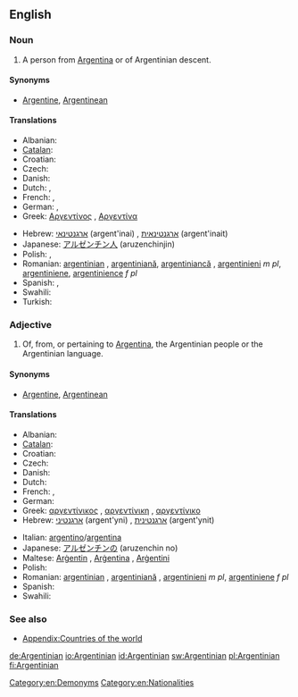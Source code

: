 ==English==

===Noun===
{{en-noun}}

# A person from [[Argentina]] or of Argentinian descent.

====Synonyms====
* [[Argentine]], [[Argentinean]]

====Translations====
{{trans-top|person from Argentina}}
* Albanian: {{t+|sq|argjentinas|xs=Albanian}}
* [[Catalan]]: {{t|ca|argentí|m}}
* Croatian: {{t|hr|Argentinac|m}}
* Czech: {{t-|cs|Argentinec|m}}
* Danish: {{t+|da|argentiner}}
* Dutch: {{t+|nl|Argentijn|m}}, {{t-|nl|Argentijnse|f}}
* French: {{t+|fr|Argentin|m}}, {{t+|fr|Argentine|f}}
* German: {{t+|de|Argentinier|m}}, {{t+|de|Argentinierin|f}}
* Greek: [[Αργεντίνος]] {{m}}, [[Αργεντίνα]] {{f}}
{{trans-mid}}
* Hebrew: [[ארגנטינאי]] (argent'inai) {{m}}, [[ארגנטינאית]] (argent'inait) {{f}}
* Japanese: [[アルゼンチン人]] (aruzenchinjin)
* Polish: {{t+|pl|Argentyńczyk|m}}, {{t+|pl|Argentynka|f}}
* Romanian: [[argentinian]] {{m}}, [[argentiniană]], [[argentiniancă]] {{f}}, [[argentinieni]] ''m pl'', [[argentiniene]], [[argentinience]] ''f pl''
* Spanish: {{t+|es|argentino|m}}, {{t-|es|argentina|f}}
* Swahili: {{t|sw|Mwajentina}}
* Turkish: {{t+|tr|Arjantinli}}
{{trans-bottom}}

===Adjective===
{{en-adj|-}}

# Of, from, or pertaining to [[Argentina]], the Argentinian people or the Argentinian language.

====Synonyms====
* [[Argentine]], [[Argentinean]]

====Translations====
{{trans-top|pertaining to Argentina}}
* Albanian: {{t+|sq|argjentinas|xs=Albanian}}
* [[Catalan]]: {{t|ca|argentí}}
* Croatian: {{t|hr|argentinski}}
* Czech: {{t-|cs|argentinský|m}}
* Danish: {{t-|da|argentinsk}}
* Dutch: {{t+|nl|Argentijns}}
* French: {{t+|fr|argentin|m}}, {{t+|fr|argentine|f}}
* German: {{t+|de|argentinisch}}
* Greek: [[αργεντίνικος]] {{m}}, [[αργεντίνικη]] {{f}}, [[αργεντίνικο]] {{n}}
* Hebrew: [[ארגנטיני]] (argent'yni) {{m}}, [[ארגנטינית]] (argent'ynit) {{f}}
{{trans-mid}}
* Italian: [[argentino]]/[[argentina]]
* Japanese: [[アルゼンチンの]] (aruzenchin no)
* Maltese: [[Arġentin]] {{m}}, [[Arġentina]] {{f}}, [[Arġentini]] {{p}}
* Polish: {{t+|pl|argentyński|m}}
* Romanian: [[argentinian]] {{m}}, [[argentiniană]] {{f}}, [[argentinieni]] ''m pl'', [[argentiniene]] ''f pl''
* Spanish: {{t+|es|argentino}}
* Swahili: {{t|sw|Kiajentina}}
{{trans-bottom}}

===See also===
* [[Appendix:Countries of the world]]

[[Category:en:Demonyms]]
[[Category:en:Nationalities]]

[[de:Argentinian]]
[[io:Argentinian]]
[[id:Argentinian]]
[[sw:Argentinian]]
[[pl:Argentinian]]
[[fi:Argentinian]]